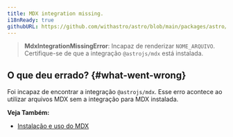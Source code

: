 ```yaml
---
title: MDX integration missing.
i18nReady: true
githubURL: https://github.com/withastro/astro/blob/main/packages/astro/src/core/errors/errors-data.ts
---
```


> **MdxIntegrationMissingError**: Incapaz de renderizar `NOME_ARQUIVO`. Certifique-se de que a integração `@astrojs/mdx` está instalada.

## O que deu errado? \{#what-went-wrong\}

Foi incapaz de encontrar a integração `@astrojs/mdx`. Esse erro acontece ao utilizar arquivos MDX sem a integração para MDX instalada.

**Veja Também:**
-  [Instalação e uso do MDX](/pt-br/guides/integrations-guide/mdx/)

